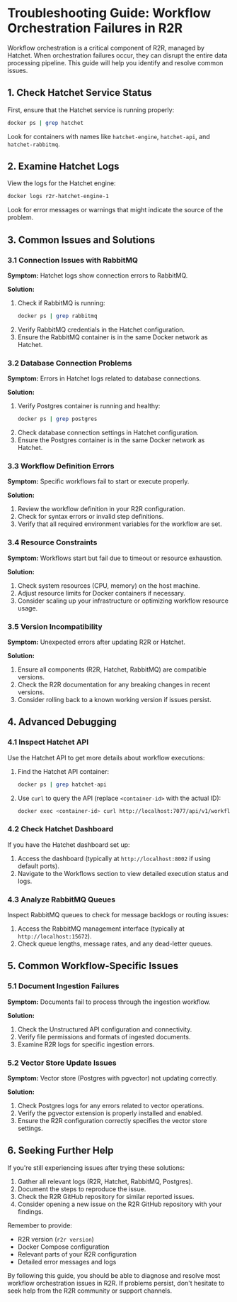 # Troubleshooting Guide: Workflow Orchestration Failures in R2R

Workflow orchestration is a critical component of R2R, managed by Hatchet. When orchestration failures occur, they can disrupt the entire data processing pipeline. This guide will help you identify and resolve common issues.

## 1. Check Hatchet Service Status

First, ensure that the Hatchet service is running properly:

```bash
docker ps | grep hatchet
```

Look for containers with names like `hatchet-engine`, `hatchet-api`, and `hatchet-rabbitmq`.

## 2. Examine Hatchet Logs

View the logs for the Hatchet engine:

```bash
docker logs r2r-hatchet-engine-1
```

Look for error messages or warnings that might indicate the source of the problem.

## 3. Common Issues and Solutions

### 3.1 Connection Issues with RabbitMQ

**Symptom:** Hatchet logs show connection errors to RabbitMQ.

**Solution:**
1. Check if RabbitMQ is running:
   ```bash
   docker ps | grep rabbitmq
   ```
2. Verify RabbitMQ credentials in the Hatchet configuration.
3. Ensure the RabbitMQ container is in the same Docker network as Hatchet.

### 3.2 Database Connection Problems

**Symptom:** Errors in Hatchet logs related to database connections.

**Solution:**
1. Verify Postgres container is running and healthy:
   ```bash
   docker ps | grep postgres
   ```
2. Check database connection settings in Hatchet configuration.
3. Ensure the Postgres container is in the same Docker network as Hatchet.

### 3.3 Workflow Definition Errors

**Symptom:** Specific workflows fail to start or execute properly.

**Solution:**
1. Review the workflow definition in your R2R configuration.
2. Check for syntax errors or invalid step definitions.
3. Verify that all required environment variables for the workflow are set.

### 3.4 Resource Constraints

**Symptom:** Workflows start but fail due to timeout or resource exhaustion.

**Solution:**
1. Check system resources (CPU, memory) on the host machine.
2. Adjust resource limits for Docker containers if necessary.
3. Consider scaling up your infrastructure or optimizing workflow resource usage.

### 3.5 Version Incompatibility

**Symptom:** Unexpected errors after updating R2R or Hatchet.

**Solution:**
1. Ensure all components (R2R, Hatchet, RabbitMQ) are compatible versions.
2. Check the R2R documentation for any breaking changes in recent versions.
3. Consider rolling back to a known working version if issues persist.

## 4. Advanced Debugging

### 4.1 Inspect Hatchet API

Use the Hatchet API to get more details about workflow executions:

1. Find the Hatchet API container:
   ```bash
   docker ps | grep hatchet-api
   ```
2. Use `curl` to query the API (replace `<container-id>` with the actual ID):
   ```bash
   docker exec <container-id> curl http://localhost:7077/api/v1/workflows
   ```

### 4.2 Check Hatchet Dashboard

If you have the Hatchet dashboard set up:

1. Access the dashboard (typically at `http://localhost:8002` if using default ports).
2. Navigate to the Workflows section to view detailed execution status and logs.

### 4.3 Analyze RabbitMQ Queues

Inspect RabbitMQ queues to check for message backlogs or routing issues:

1. Access the RabbitMQ management interface (typically at `http://localhost:15672`).
2. Check queue lengths, message rates, and any dead-letter queues.

## 5. Common Workflow-Specific Issues

### 5.1 Document Ingestion Failures

**Symptom:** Documents fail to process through the ingestion workflow.

**Solution:**
1. Check the Unstructured API configuration and connectivity.
2. Verify file permissions and formats of ingested documents.
3. Examine R2R logs for specific ingestion errors.

### 5.2 Vector Store Update Issues

**Symptom:** Vector store (Postgres with pgvector) not updating correctly.

**Solution:**
1. Check Postgres logs for any errors related to vector operations.
2. Verify the pgvector extension is properly installed and enabled.
3. Ensure the R2R configuration correctly specifies the vector store settings.

## 6. Seeking Further Help

If you're still experiencing issues after trying these solutions:

1. Gather all relevant logs (R2R, Hatchet, RabbitMQ, Postgres).
2. Document the steps to reproduce the issue.
3. Check the R2R GitHub repository for similar reported issues.
4. Consider opening a new issue on the R2R GitHub repository with your findings.

Remember to provide:
- R2R version (`r2r version`)
- Docker Compose configuration
- Relevant parts of your R2R configuration
- Detailed error messages and logs

By following this guide, you should be able to diagnose and resolve most workflow orchestration issues in R2R. If problems persist, don't hesitate to seek help from the R2R community or support channels.
